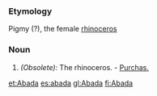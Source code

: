 ===Etymology===
Pigmy (?), the female [[rhinoceros]]
===Noun=== 
#''(Obsolete):'' The rhinoceros. - [[Purchas.]]

[[et:Abada]]
[[es:abada]]
[[gl:Abada]]
[[fi:Abada]]